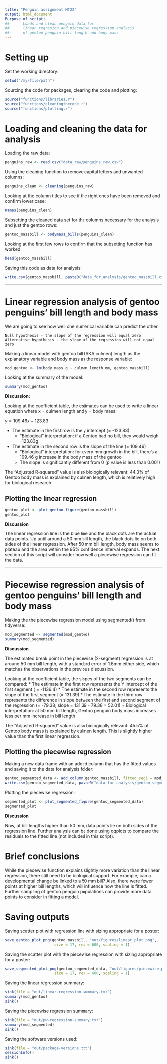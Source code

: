 ```yaml
---
title: "Penguin assignment MT22"
output: html_document
Purpose of script: 
##      Loads and clean penguin data for
##      linear regresion and piecewise regression analysis
##      of gentoo penguin bill length and body mass
---
```


# Setting up

Set the working directory:
```r
setwd("/my/file/path")
```

Sourcing the code for packages, cleaning the code and plotting:
```r
source("functions/libraries.r")
source("functions/cleaningthecode.r")
source("functions/plotting.r")
```

# Loading and cleaning the data for analysis

Loading the raw data:
```r
penguins_raw <- read.csv("data_raw/penguins_raw.csv")
```

Using the cleaning function to remove capital letters and unwanted columns:
```r
penguins_clean <- cleaning(penguins_raw)
```

Looking at the column titles to see if the right ones have been removed and confirm lower case:
```r
names(penguins_clean)
```

Subsetting the cleaned data set for the columns necessary for the analysis and just the gentoo rows:
```r
gentoo_massbill <- bodymass_bills(penguins_clean)
```

Looking at the first few rows to confirm that the subsetting function has worked:
```r
head(gentoo_massbill)
```
Saving this code as data for analysis:
```r
write.csv(gentoo_massbill, paste0("data_for_analysis/gentoo_massbill.csv"))
```

***

# Linear regression analysis of gentoo penguins' bill length and body mass

We are going to see how well one numerical variable can predict the other. 

    Null hypothesis - the slope of the regression will equal zero
    Alternative hypothesis - the slope of the regression will not equal zero
    

Making a linear model with gentoo bill (AKA culmen) length as the explanatory variable and body mass as the response variable:
```r
mod_gentoo <- lm(body_mass_g ~ culmen_length_mm, gentoo_massbill)
```

Looking at the summary of the model:
```r
summary(mod_gentoo)
```

**Discussion:**

Looking at the coefficient table, the estimates can be used to write a linear equation where x = culmen length and y = body mass:

$y = 109.46x - 123.83$

* The estimate in the first row is the y intercept (= -123.83)
    + "Biological" interpretation: if a Gentoo had no bill, they would weigh -123.83g 
* The estimate in the second row is the slope of the line (= 109.46)
    + "Biological" interpretation: for every mm growth in the bill, there's a 109.46 g increase in the         body mass of the gentoo
    + The slope is significantly different from 0 (p value is less than 0.001)
    
The "Adjusted R-squared" value is also biologically relevant:
44.3% of Gentoo body mass is explained by culmen length, which is relatively high for biological research


## Plotting the linear regression


```r
gentoo_plot <- plot_gentoo_figure(gentoo_massbill)
gentoo_plot
```

**Discussion**

The linear regression line is the blue line and the black dots are the actual data points. Up until around a 50 mm bill length, the black dots lie on both sides of the linear regression. After 50 mm bill length, body mass seems to plateau and the area within the 95% confidence interval expands. The next section of this script will consider how well a piecewise regression can fit the data. 

***

# Piecewise regression analysis of gentoo penguins' bill length and body mass

Making the the piecewise regression model using segmented() from tidyverse:
```r
mod_segmented <- segmented(mod_gentoo)
summary(mod_segmented)
```
**Discussion**

The estimated break point in the piecewise (2-segment) regression is at around 50 mm bill length, with a standard error of 1.6mm either side, which matches the observations in the previous discussion. 

Looking at the coefficient table, the slopes of the two segments can be compared:
* The estimate in the first row represents the Y intercept of the first segment ( = -1136.4)
* The estimate in the second row represents the slope of the first segment (= 131.39)
* The estimate in the third row represents the difference in slope between the first and second segment of the regression (= -79.38; slope = 131.39 - 79.38 = 52.01)
    + Biological interpretation: at 50 mm bill length, Gentoo penguin body mass increases less per mm        increase in bill length

The "Adjusted R-squared" value is also biologically relevant:
45.5% of Gentoo body mass is explained by culmen length. This is slightly higher value than the first linear regression.

## Plotting the piecewise regression

Making a new data frame with an added column that has the fitted values and saving it to the data for analysis folder:
```r
gentoo_segmented_data <- add_column(gentoo_massbill, fitted_seg1 = mod_segmented$fitted.values)
write.csv(gentoo_segmented_data, paste0("data_for_analysis/gentoo_segmented_data.csv"))
```

Plotting the piecewise regression:
```r
segmented_plot <- plot_segmented_figure(gentoo_segmented_data)
segmented_plot
```
**Discussion**

Now, at bill lengths higher than 50 mm, data points lie on both sides of the regression line. Further analysis can be done using qqplots to compare the residuals to the fitted line (not included in this script).

# Brief conclusions

While the piecewise function explains slightly more variation than the linear regression, there still
need to be biological support. For example, can a developmental change be linked to a 50 mm bill? Also, there were fewer points at higher bill lengths, which will influence how the line is fitted. Further sampling of gentoo penguin populations can provide more data points to consider in fitting a model.

# Saving outputs

Saving scatter plot with regression line with sizing appropriate for a poster:
```r
save_gentoo_plot_png(gentoo_massbill, "out/figures/linear_plot.png", 
                      size = 17, res = 600, scaling = 1)
```


Saving the scatter plot with the piecewise regression with sizing appropriate for a poster:
```r
save_segmented_plot_png(gentoo_segmented_data, "out/figures/piecewise_plot.png", 
                      size = 17, res = 600, scaling = 1)
```

Saving the linear regression summary:
```r
sink(file = "out/linear-regression-summary.txt")
summary(mod_gentoo)
sink()
```

Saving the piecewise regression summary:
```r
sink(file = "out/pw-regression-summary.txt")
summary(mod_segmented)
sink()
```

Saving the software versions used:
```r
sink(file = "out/package-versions.txt")
sessionInfo()
sink()
```
